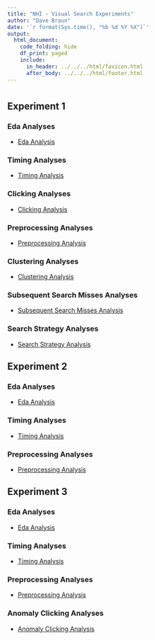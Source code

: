 ```yaml
---
title: "NHI - Visual Search Experiments"
author: "Dave Braun"
date: '`r format(Sys.time(), "%b %d %Y %X")`'
output:
  html_document:
    code_folding: hide
    df_print: paged
    include:
      in_header: ../../../html/favicon.html
      after_body: ../../../html/footer.html
---
```


# {.tabset}
  
## Experiment 1
### Eda Analyses
* [Eda Analysis](https://davebraun.net/nhi-experiments/visual-search/experiments/analysis/exp1/scripts/eda){target=_blank}

### Timing Analyses
* [Timing Analysis](https://davebraun.net/nhi-experiments/visual-search/experiments/analysis/exp1/scripts/timing){target=_blank}

### Clicking Analyses
* [Clicking Analysis](https://davebraun.net/nhi-experiments/visual-search/experiments/analysis/exp1/scripts/clicking){target=_blank}

### Preprocessing Analyses
* [Preprocessing Analysis](https://davebraun.net/nhi-experiments/visual-search/experiments/analysis/exp1/scripts/preprocessing){target=_blank}

### Clustering Analyses
* [Clustering Analysis](https://davebraun.net/nhi-experiments/visual-search/experiments/analysis/exp1/scripts/clustering){target=_blank}

### Subsequent Search Misses Analyses
* [Subsequent Search Misses Analysis](https://davebraun.net/nhi-experiments/visual-search/experiments/analysis/exp1/scripts/subsequent-search-misses){target=_blank}

### Search Strategy Analyses
* [Search Strategy Analysis](https://davebraun.net/nhi-experiments/visual-search/experiments/analysis/exp1/scripts/search-strategy){target=_blank}


## Experiment 2
### Eda Analyses
* [Eda Analysis](https://davebraun.net/nhi-experiments/visual-search/experiments/analysis/exp2/scripts/eda){target=_blank}

### Timing Analyses
* [Timing Analysis](https://davebraun.net/nhi-experiments/visual-search/experiments/analysis/exp2/scripts/timing){target=_blank}

### Preprocessing Analyses
* [Preprocessing Analysis](https://davebraun.net/nhi-experiments/visual-search/experiments/analysis/exp2/scripts/preprocessing){target=_blank}


## Experiment 3
### Eda Analyses
* [Eda Analysis](https://davebraun.net/nhi-experiments/visual-search/experiments/analysis/exp3/scripts/eda){target=_blank}

### Timing Analyses
* [Timing Analysis](https://davebraun.net/nhi-experiments/visual-search/experiments/analysis/exp3/scripts/timing){target=_blank}

### Preprocessing Analyses
* [Preprocessing Analysis](https://davebraun.net/nhi-experiments/visual-search/experiments/analysis/exp3/scripts/preprocessing){target=_blank}

### Anomaly Clicking Analyses
* [Anomaly Clicking Analysis](https://davebraun.net/nhi-experiments/visual-search/experiments/analysis/exp3/scripts/anomaly-clicking){target=_blank}

